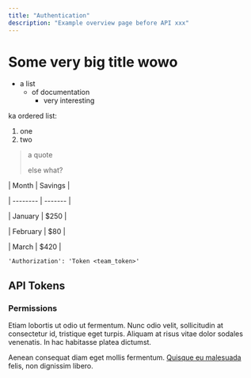 ```yaml
---
title: "Authentication"
description: "Example overview page before API xxx"
---
```


# Some very big title wowo 

- a list
  - of documentation
    - very interesting

ka ordered list:

1. one
2. two

> a quote
>
> else what?

| Month    | Savings |

| -------- | ------- |

| January  | $250    |

| February | $80     |

| March    | $420    |

```
'Authorization': 'Token <team_token>'
```

## API Tokens

### Permissions

Etiam lobortis ut odio ut fermentum. Nunc odio velit, sollicitudin at consectetur id, tristique eget turpis. Aliquam at risus vitae dolor sodales venenatis. In hac habitasse platea dictumst.

Aenean consequat diam eget mollis fermentum. [Quisque eu malesuada](/introduction) felis, non dignissim libero.